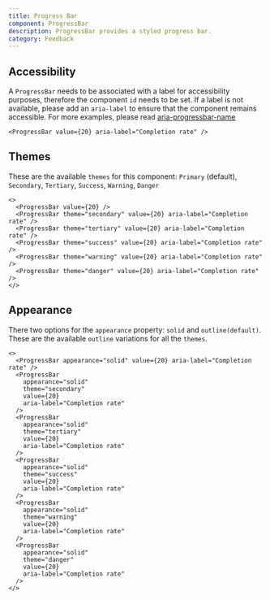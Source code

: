 ```yaml
---
title: Progress Bar
component: ProgressBar
description: ProgressBar provides a styled progress bar.
category: Feedback
---
```


## Accessibility

A `ProgressBar` needs to be associated with a label for accessibility purposes, therefore the component `id` needs to be set. If a label is not available, please add an `aria-label` to ensure that the component remains accessible.
For more examples, please read [aria-progressbar-name](https://dequeuniversity.com/rules/axe/4.1/aria-progressbar-name?application=axeAPI)

```tsx live
<ProgressBar value={20} aria-label="Completion rate" />
```

## Themes

These are the available `themes` for this component: `Primary` (default), `Secondary`, `Tertiary`, `Success`, `Warning`, `Danger`

```tsx preview
<>
  <ProgressBar value={20} />
  <ProgressBar theme="secondary" value={20} aria-label="Completion rate" />
  <ProgressBar theme="tertiary" value={20} aria-label="Completion rate" />
  <ProgressBar theme="success" value={20} aria-label="Completion rate" />
  <ProgressBar theme="warning" value={20} aria-label="Completion rate" />
  <ProgressBar theme="danger" value={20} aria-label="Completion rate" />
</>
```

## Appearance

There two options for the `appearance` property: `solid` and `outline(default)`. These are the available `outline` variations for all the `themes`.

```tsx preview
<>
  <ProgressBar appearance="solid" value={20} aria-label="Completion rate" />
  <ProgressBar
    appearance="solid"
    theme="secondary"
    value={20}
    aria-label="Completion rate"
  />
  <ProgressBar
    appearance="solid"
    theme="tertiary"
    value={20}
    aria-label="Completion rate"
  />
  <ProgressBar
    appearance="solid"
    theme="success"
    value={20}
    aria-label="Completion rate"
  />
  <ProgressBar
    appearance="solid"
    theme="warning"
    value={20}
    aria-label="Completion rate"
  />
  <ProgressBar
    appearance="solid"
    theme="danger"
    value={20}
    aria-label="Completion rate"
  />
</>
```
